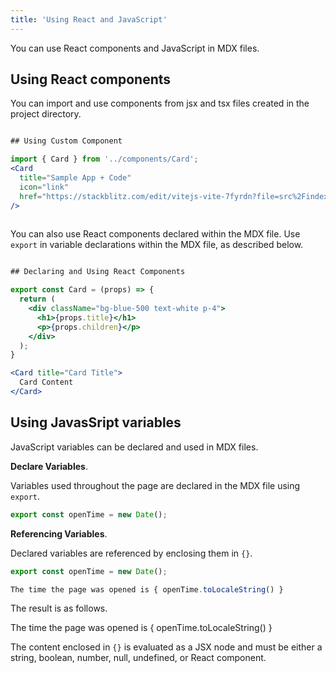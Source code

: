 ```yaml
---
title: 'Using React and JavaScript'
---
```


You can use React components and JavaScript in MDX files.

## Using React components

You can import and use components from jsx and tsx files created in the project directory.

```jsx

## Using Custom Component

import { Card } from '../components/Card';
<Card 
  title="Sample App + Code" 
  icon="link" 
  href="https://stackblitz.com/edit/vitejs-vite-7fyrdn?file=src%2Findex.mdx"
/>
  
```

You can also use React components declared within the MDX file. Use `export` in variable declarations within the MDX file, as described below.

```jsx

## Declaring and Using React Components

export const Card = (props) => {
  return (
    <div className="bg-blue-500 text-white p-4">
      <h1>{props.title}</h1>
      <p>{props.children}</p>
    </div>
  );
}

<Card title="Card Title">
  Card Content
</Card>
```


## Using JavasSript variables

JavaScript variables can be declared and used in MDX files.

**Declare Variables**.

Variables used throughout the page are declared in the MDX file using `export`.

```jsx
export const openTime = new Date();
```

**Referencing Variables**.

Declared variables are referenced by enclosing them in `{}`.

```jsx
export const openTime = new Date();

The time the page was opened is { openTime.toLocaleString() }
```

The result is as follows.


The time the page was opened is { openTime.toLocaleString() }


<Warning>The content enclosed in `{}` is evaluated as a JSX node and must be either a string, boolean, number, null, undefined, or React component.</Warning>